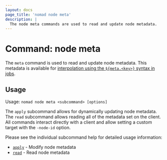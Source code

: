 ```yaml
---
layout: docs
page_title: 'nomad node meta'
description: |
  The node meta commands are used to read and update node metadata.
---
```


# Command: node meta

The `meta` command is used to read and update node metadata. This metadata is
available for [interpolation using the `${meta.<key>}` syntax in jobs][interp].

## Usage

Usage: `nomad node meta <subcommand> [options]`

The `apply` subcommand allows for dynamically updating node metadata. The
`read` subcommand allows reading all of the metadata set on the client. All
commands interact directly with a client and allow setting a custom target with
the `-node-id` option.

Please see the individual subcommand help for detailed usage information:

 - [`apply`][apply] - Modify node metadata
 - [`read`][read] - Read node metadata

[interp]: /nomad/docs/runtime/interpolation#node-attributes
[apply]: /nomad/docs/commands/node/meta/apply
[read]: /nomad/docs/commands/node/meta/read
